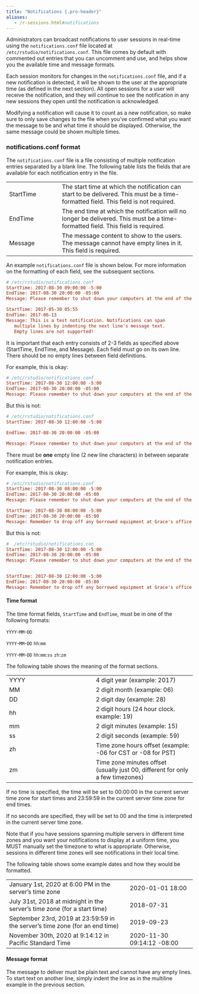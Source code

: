 ```yaml
---
title: "Notifications {.pro-header}"
aliases:
   - /r-sessions.html#notifications
---
```


Administrators can broadcast notifications to user sessions in real-time using the `notifications.conf` file located at `/etc/rstudio/notifications.conf`. This file comes by default with commented out entries that you can uncomment and use, and helps show you the available time and message formats.

Each session monitors for changes in the `notifications.conf` file, and if a new notification is detected, it will be shown to the user at the appropriate time (as defined in the next section). All open sessions for a user will receive the notification, and they will continue to see the notification in any new sessions they open until the notification is acknowledged.

Modifying a notification will cause it to count as a new notification, so make sure to only save changes to the file when you've confirmed what you want the message to be and what time it should be displayed. Otherwise, the same message could be shown multiple times.


### notifications.conf format

The `notifications.conf` file is a file consisting of multiple notification entries separated by a blank line. The following table lists the fields that are available for each notification entry in the file.

|                      |                                                    |
| -------------------- | -------------------------------------------------- |
| StartTime            | The start time at which the notification can start to be delivered. This must be a time-formatted field. This field is not required. |
| EndTime              | The end time at which the notification will no longer be delivered. This must be a time-formatted field. This field is required. |
| Message              | The message content to show to the users. The message cannot have empty lines in it. This field is required. |

An example `notifications.conf` file is shown below. For more information on the formatting of each field, see the subsequent sections.

```ini
# /etc/rstudio/notifications.conf
StartTime: 2017-08-30 09:00:00 -5:00
EndTime: 2017-08-30 20:00:00 -05:00
Message: Please remember to shut down your computers at the end of the day.

StartTime: 2017-05-30 05:55
EndTime: 2017-06-13
Message: This is a test notification. Notifications can span
   multiple lines by indenting the next line's message text.
   Empty lines are not supported!
```

It is important that each entry consists of 2-3 fields as specified above (StartTime, EndTime, and Message). Each field must go on its own line. There should be no empty lines between field definitions.

For example, this is okay:

```ini
# /etc/rstudio/notifications.conf
StartTime: 2017-08-30 12:00:00 -5:00
EndTime: 2017-08-30 20:00:00 -05:00
Message: Please remember to shut down your computers at the end of the day.
```

But this is not:

```ini
# /etc/rstudio/notifications.conf
StartTime: 2017-08-30 12:00:00 -5:00

EndTime: 2017-08-30 20:00:00 -05:00

Message: Please remember to shut down your computers at the end of the day.
```


There must be **one** empty line (2 new line characters) in between separate notification entries.

For example, this is okay:

```ini
# /etc/rstudio/notifications.conf
StartTime: 2017-08-30 08:00:00 -5:00
EndTime: 2017-08-30 20:00:00 -05:00
Message: Please remember to shut down your computers at the end of the day.

StartTime: 2017-08-30 08:00:00 -5:00
EndTime: 2017-08-30 20:00:00 -05:00
Message: Remember to drop off any borrowed equipment at Grace's office today only.
```

But this is not:

```ini
#  /etc/rstudio/notifications.con
StartTime: 2017-08-30 12:00:00 -5:00
EndTime: 2017-08-30 20:00:00 -05:00
Message: Please remember to shut down your computers at the end of the day.


StartTime: 2017-08-30 12:00:00 -5:00
EndTime: 2017-08-30 20:00:00 -05:00
Message: Remember to drop off any borrowed equipment at Grace's office today only.
```


#### Time format

The time format fields, `StartTime` and `EndTime`, must be in one of the following formats:

`YYYY`-`MM`-`DD`

`YYYY`-`MM`-`DD` `hh`:`mm`

`YYYY`-`MM`-`DD` `hh`:`mm`:`ss` `zh`:`zm`

The following table shows the meaning of the format sections.

|                                             |                                                    |
| ------------------------------------------- | -------------------------------------------------- |
| YYYY                                        | 4 digit year (example: 2017)
| MM                                          | 2 digit month (example: 06) |
| DD                                          | 2 digit day (example: 28) |
| hh                                          | 2 digit hours (24 hour clock. example: 19) |
| mm                                          | 2 digit minutes (example: 15) |
| ss                                          | 2 digit seconds (example: 59) |
| zh                                          | Time zone hours offset (example: -06 for CST or -08 for PST) |
| zm                                          | Time zone minutes offset (usually just 00, different for only a few timezones) |


If no time is specified, the time will be set to 00:00:00 in the current server time zone for start times and 23:59:59 in the current server time zone for end times.

If no seconds are specified, they will be set to 00 and the time is interpreted in the current server time zone.

Note that if you have sessions spanning multiple servers in different time zones and you want your notifications to display at a uniform time, you MUST manually set the timezone to what is appropriate. Otherwise, sessions in different time zones will see notifications in their local time.


The following table shows some example dates and how they would be formatted.

|                                                                                           |                                                    |
| ----------------------------------------------------------------------------------------- | -------------------------------------------------- |
| January 1st, 2020 at 6:00 PM in the server's time zone                                    | 2020-01-01 18:00 |
| July 31st, 2018 at midnight in the server's time zone (for a start time)                  | 2018-07-31 |
| September 23rd, 2019 at 23:59:59 in the server's time zone (for an end time)              | 2019-09-23 |
| November 30th, 2020 at 9:14:12 in Pacific Standard Time                                   | 2020-11-30 09:14:12 -08:00 |



#### Message format

The message to deliver must be plain text and cannot have any empty lines. To start text on another line, simply indent the line as in the multiline example in the previous section.

